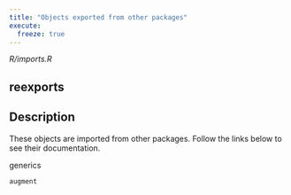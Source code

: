 ```yaml
---
title: "Objects exported from other packages"
execute:
  freeze: true
---
```


*R/imports.R*

## reexports

## Description

These objects are imported from other packages. Follow the links below to see their documentation. 

  

generics

`augment`










